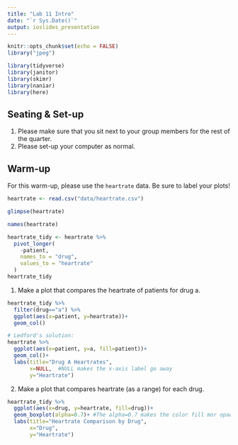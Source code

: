 ```yaml
---
title: "Lab 11 Intro"
date: "`r Sys.Date()`"
output: ioslides_presentation
---
```


```r
knitr::opts_chunk$set(echo = FALSE)
library("jpeg")
```

```r
library(tidyverse)
library(janitor)
library(skimr)
library(naniar)
library(here)
```

## Seating & Set-up
1. Please make sure that you sit next to your group members for the rest of the quarter.
2. Please set-up your computer as normal.

## Warm-up
For this warm-up, please use the `heartrate` data. Be sure to label your plots!
```r
heartrate <- read.csv("data/heartrate.csv")
```
```r
glimpse(heartrate)
```
```r
names(heartrate)
```
```r
heartrate_tidy <- heartrate %>% 
  pivot_longer(
    -patient,
    names_to = "drug",
    values_to = "heartrate"
  )
heartrate_tidy
```


1. Make a plot that compares the heartrate of patients for drug a.
```r
heartrate_tidy %>% 
  filter(drug=="a") %>% 
  ggplot(aes(x=patient, y=heartrate))+
  geom_col()
```
```r
# Ledford's solution:
heartrate %>% 
  ggplot(aes(x=patient, y=a, fill=patient))+
  geom_col()+
  labs(title="Drug A Heartrates", 
       x=NULL,  #NULL makes the x-axis label go away
       y="Heartrate")
```



2. Make a plot that compares heartrate (as a range) for each drug.
```r
heartrate_tidy %>% 
  ggplot(aes(x=drug, y=heartrate, fill=drug))+
  geom_boxplot(alpha=0.7)+ #The alpha=0.7 makes the color fill mor opaque
  labs(title="Heartrate Comparison by Drug", 
       x="Drug", 
       y="Heartrate")
```

